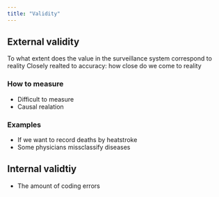 ```yaml
---
title: "Validity"
---
```


## External validity
To what extent does the value in the surveillance system correspond to reality
Closely realted to accuracy: how close do we come to reality

### How to measure
- Difficult to measure
- Causal realation

### Examples
- If we want to record deaths by heatstroke
- Some physicians missclassify diseases

## Internal validtiy
- The amount of coding errors
